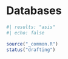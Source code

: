 # Databases {#import-databases}

::: status
```r
#| results: "asis"
#| echo: false

source("_common.R")
status("drafting")
```
:::
<!--# TO DO: Write chapter. -->

